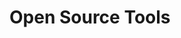 <!-- WARNING: This file is auto-generated by generate_tool_docs.py. Do not edit manually. -->

# Open Source Tools

<ToolList category="opensource" />

